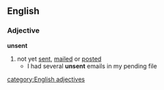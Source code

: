 ==English==
===Adjective===
'''unsent'''
#not yet [[sent]], [[mailed]] or [[posted]]
#* I had several '''unsent''' emails in my pending file
[[category:English adjectives]]